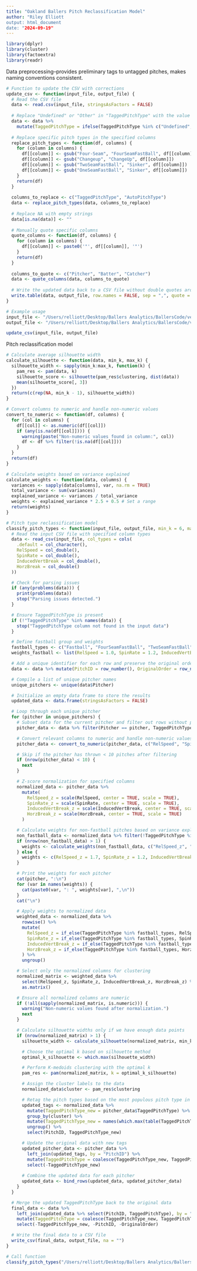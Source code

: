 ```yaml
---
title: "Oakland Ballers Pitch Reclassification Model"
author: "Riley Elliott
output: html_document
date: "2024-09-19"
---
```


```r
library(dplyr)
library(cluster)
library(factoextra)
library(readr)
```


Data preprocessing--provides preliminary tags to untagged pitches, makes naming conventions consistent. 

```r
# Function to update the CSV with corrections
update_csv <- function(input_file, output_file) {
  # Read the CSV file
  data <- read.csv(input_file, stringsAsFactors = FALSE)
  
  # Replace "Undefined" or "Other" in "TaggedPitchType" with the value from "AutoPitchType"
  data <- data %>%
    mutate(TaggedPitchType = ifelse(TaggedPitchType %in% c("Undefined", "Other", "Fastball"), AutoPitchType, TaggedPitchType))
  
  # Replace specific pitch types in the specified columns
  replace_pitch_types <- function(df, columns) {
    for (column in columns) {
      df[[column]] <- gsub("Four-Seam", "FourSeamFastBall", df[[column]])
      df[[column]] <- gsub("Changeup", "ChangeUp", df[[column]])
      df[[column]] <- gsub("TwoSeamFastBall", "Sinker", df[[column]])
      df[[column]] <- gsub("OneSeamFastBall", "Sinker", df[[column]])
    }
    return(df)
  }
  
  columns_to_replace <- c("TaggedPitchType", "AutoPitchType")
  data <- replace_pitch_types(data, columns_to_replace)
  
  # Replace NA with empty strings
  data[is.na(data)] <- ""
  
  # Manually quote specific columns
  quote_columns <- function(df, columns) {
    for (column in columns) {
      df[[column]] <- paste0('"', df[[column]], '"')
    }
    return(df)
  }
  
  columns_to_quote <- c("Pitcher", "Batter", "Catcher")
  data <- quote_columns(data, columns_to_quote)
  
  # Write the updated data back to a CSV file without double quotes around other cells
  write.table(data, output_file, row.names = FALSE, sep = ",", quote = FALSE, na = "", col.names = TRUE)
}

# Example usage
input_file <- "/Users/relliott/Desktop/Ballers Analytics/BallersCode/venv/csvs/yhwpreseries.csv"
output_file <- "/Users/relliott/Desktop/Ballers Analytics/BallersCode/venv/csvs/yhwpreseries2.csv"

update_csv(input_file, output_file)
```


Pitch reclassification model

```r
# Calculate average silhouette width
calculate_silhouette <- function(data, min_k, max_k) {
  silhouette_width <- sapply(min_k:max_k, function(k) {
    pam_res <- pam(data, k)
    silhouette_score <- silhouette(pam_res$clustering, dist(data))
    mean(silhouette_score[, 3])
  })
  return(c(rep(NA, min_k - 1), silhouette_width))
}

# Convert columns to numeric and handle non-numeric values
convert_to_numeric <- function(df, columns) {
  for (col in columns) {
    df[[col]] <- as.numeric(df[[col]])
    if (any(is.na(df[[col]]))) {
      warning(paste("Non-numeric values found in column:", col))
      df <- df %>% filter(!is.na(df[[col]]))
    }
  }
  return(df)
}

# Calculate weights based on variance explained
calculate_weights <- function(data, columns) {
  variances <- sapply(data[columns], var, na.rm = TRUE)
  total_variance <- sum(variances)
  explained_variance <- variances / total_variance
  weights <- explained_variance * 2.5 + 0.5 # Set a range
  return(weights)
}

# Pitch type reclassification model
classify_pitch_types <- function(input_file, output_file, min_k = 6, max_k = 8) {
  # Read the input CSV file with specified column types
  data <- read_csv(input_file, col_types = cols(
    .default = col_character(),
    RelSpeed = col_double(),
    SpinRate = col_double(),
    InducedVertBreak = col_double(),
    HorzBreak = col_double()
  ))

  # Check for parsing issues
  if (any(problems(data))) {
    print(problems(data))
    stop("Parsing issues detected.")
  }

  # Ensure TaggedPitchType is present
  if (!"TaggedPitchType" %in% names(data)) {
    stop("TaggedPitchType column not found in the input data")
  }

  # Define fastball group and weights
  fastball_types <- c("Fastball", "FourSeamFastBall", "TwoSeamFastBall", "Sinker", "Cutter")
  weights_fastball <- list(RelSpeed = 1.0, SpinRate = 1.2, InducedVertBreak = 2.4, HorzBreak = 2)

  # Add a unique identifier for each row and preserve the original order
  data <- data %>% mutate(PitchID = row_number(), OriginalOrder = row_number())

  # Compile a list of unique pitcher names
  unique_pitchers <- unique(data$Pitcher)

  # Initialize an empty data frame to store the results
  updated_data <- data.frame(stringsAsFactors = FALSE)

  # Loop through each unique pitcher
  for (pitcher in unique_pitchers) {
    # Subset data for the current pitcher and filter out rows without pitch tags or metrics
    pitcher_data <- data %>% filter(Pitcher == pitcher, TaggedPitchType != "", RelSpeed != "" & SpinRate != "" & InducedVertBreak != "" & HorzBreak != "")

    # Convert relevant columns to numeric and handle non-numeric values
    pitcher_data <- convert_to_numeric(pitcher_data, c("RelSpeed", "SpinRate", "InducedVertBreak", "HorzBreak"))

    # Skip if the pitcher has thrown < 10 pitches after filtering
    if (nrow(pitcher_data) < 10) {
      next
    }

    # Z-score normalization for specified columns
    normalized_data <- pitcher_data %>%
      mutate(
        RelSpeed_z = scale(RelSpeed, center = TRUE, scale = TRUE),
        SpinRate_z = scale(SpinRate, center = TRUE, scale = TRUE),
        InducedVertBreak_z = scale(InducedVertBreak, center = TRUE, scale = TRUE),
        HorzBreak_z = scale(HorzBreak, center = TRUE, scale = TRUE)
      )

    # Calculate weights for non-fastball pitches based on variance explained
    non_fastball_data <- normalized_data %>% filter(!TaggedPitchType %in% fastball_types)
    if (nrow(non_fastball_data) > 1) {
      weights <- calculate_weights(non_fastball_data, c("RelSpeed_z", "SpinRate_z", "InducedVertBreak_z", "HorzBreak_z"))
    } else {
      weights <- c(RelSpeed_z = 1.7, SpinRate_z = 1.2, InducedVertBreak_z = 2.0, HorzBreak_z = 1.9) # Default weights if there is insufficient non-fastball data
    }

    # Print the weights for each pitcher
    cat(pitcher, ":\n")
    for (var in names(weights)) {
      cat(paste0(var, ": ", weights[var], ",\n"))
    }
    cat("\n")

    # Apply weights to normalized data
    weighted_data <- normalized_data %>%
      rowwise() %>%
      mutate(
        RelSpeed_z = if_else(TaggedPitchType %in% fastball_types, RelSpeed_z * weights_fastball$RelSpeed, RelSpeed_z * weights[1]),
        SpinRate_z = if_else(TaggedPitchType %in% fastball_types, SpinRate_z * weights_fastball$SpinRate, SpinRate_z * weights[2]),
        InducedVertBreak_z = if_else(TaggedPitchType %in% fastball_types, InducedVertBreak_z * weights_fastball$InducedVertBreak, InducedVertBreak_z * weights[3]),
        HorzBreak_z = if_else(TaggedPitchType %in% fastball_types, HorzBreak_z * weights_fastball$HorzBreak, HorzBreak_z * weights[4])
      ) %>%
      ungroup()

    # Select only the normalized columns for clustering
    normalized_matrix <- weighted_data %>%
      select(RelSpeed_z, SpinRate_z, InducedVertBreak_z, HorzBreak_z) %>%
      as.matrix()

    # Ensure all normalized columns are numeric
    if (!all(sapply(normalized_matrix, is.numeric))) {
      warning("Non-numeric values found after normalization.")
      next
    }

    # Calculate silhouette widths only if we have enough data points
    if (nrow(normalized_matrix) > 1) {
      silhouette_width <- calculate_silhouette(normalized_matrix, min_k, max_k)

      # Choose the optimal k based on silhouette method
      optimal_k_silhouette <- which.max(silhouette_width)

      # Perform K-medoids clustering with the optimal k
      pam_res <- pam(normalized_matrix, k = optimal_k_silhouette)

      # Assign the cluster labels to the data
      normalized_data$cluster <- pam_res$clustering

      # Retag the pitch types based on the most populous pitch type in each cluster
      updated_tags <- normalized_data %>%
        mutate(TaggedPitchType_new = pitcher_data$TaggedPitchType) %>%
        group_by(cluster) %>%
        mutate(TaggedPitchType_new = names(which.max(table(TaggedPitchType_new)))) %>%
        ungroup() %>%
        select(PitchID, TaggedPitchType_new)

      # Update the original data with new tags
      updated_pitcher_data <- pitcher_data %>% 
        left_join(updated_tags, by = "PitchID") %>%
        mutate(TaggedPitchType = coalesce(TaggedPitchType_new, TaggedPitchType)) %>%
        select(-TaggedPitchType_new)
      
      # Combine the updated data for each pitcher
      updated_data <- bind_rows(updated_data, updated_pitcher_data)
    }
  }

  # Merge the updated TaggedPitchType back to the original data
  final_data <- data %>%
    left_join(updated_data %>% select(PitchID, TaggedPitchType), by = "PitchID", suffix = c("", "_new")) %>%
    mutate(TaggedPitchType = coalesce(TaggedPitchType_new, TaggedPitchType)) %>%
    select(-TaggedPitchType_new, -PitchID, -OriginalOrder)

  # Write the final data to a CSV file
  write_csv(final_data, output_file, na = "")
}

# Call function
classify_pitch_types("/Users/relliott/Desktop/Ballers Analytics/BallersCode/venv/csvs/yhwpreseries2.csv", "/Users/relliott/Desktop/Ballers Analytics/BallersCode/venv/csvs/yhwpreseries3.csv", min_k = 6, max_k = 8)
```

